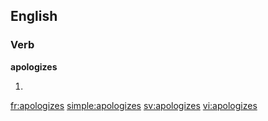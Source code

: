 ==English==

===Verb===
'''apologizes'''

# {{third-person singular of|[[apologize]]}}

[[fr:apologizes]]
[[simple:apologizes]]
[[sv:apologizes]]
[[vi:apologizes]]